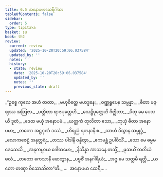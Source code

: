 ```yaml
---
title: 6.5 အနောပမာထေရီဂါထာ
tableOfContents: false
sidebar:
  order: 5
type: tipitaka
basket: su
book: th2
review:
  current: review
  updated: '2025-10-20T20:59:06.037584'
  updated_by: ''
  notes: ''
  history:
  - state: review
    date: '2025-10-20T20:59:06.037584'
    updated_by: ''
    notes: ''
    previous_state: draft
---
```



<DynamicBreadcrumb />


<ReviewStatus review={frontmatter.review} showDetails={true} />

<HypothesisAnnotation frontmatter={frontmatter} />

<Division number="151" book="th2" e="ch" v="19" p="396">

<Paragraph number="210" type="verses" book="th2">
_“ဥစ္စေ ကုလေ အဟံ ဇာတာ,_  
_ဗဟုဝိတ္တေ မဟဒ္ဓနေ;_  
_ဝဏ္ဏရူပေန သမ္ပန္နာ,_  
_ဓီတာ မဇ္ဈဿ အတြဇာ._  

</Paragraph>

</Division>
<Division number="152" book="th2" e="ch" v="19" p="396">

<Paragraph number="211" type="verses" book="th2">
_ပတ္ထိတာ ရာဇပုတ္တေဟိ,_  
_သေဋ္ဌိပုတ္တေဟိ ဂိဇ္ဈိတာ;_  
_ပိတု မေ ပေသယီ ဒူတံ,_  
_ဒေထ မယှံ အနောပမံ._  

</Paragraph>

</Division>
<Division number="153" book="th2" e="ch" v="19" p="396">

<Paragraph number="212" type="verses" book="th2">
_ယတ္တကံ တုလိတာ ဧသာ,_  
_တုယှံ ဓီတာ အနောပမာ;_  
_တတော အဋ္ဌဂုဏံ ဒဿံ,_  
_ဟိရညံ ရတနာနိ စ._  

</Paragraph>

</Division>
<Division number="154" book="th2" e="ch" v="19" p="396">

<Paragraph number="213" type="verses" book="th2">
_သာဟံ ဒိသွာန သမ္ဗုဒ္ဓံ,_  
_လောကဇေဋ္ဌံ အနုတ္တရံ;_  
_တဿ ပါဒါနိ ဝန္ဒိတွာ,_  
_ဧကမန္တံ ဥပါဝိသိံ._  

</Paragraph>

</Division>
<Division number="155" book="th2" e="ch" v="19" p="396">

<Paragraph number="214" type="verses" book="th2">
_သော မေ ဓမ္မမဒေသေသိ,_  
_အနုကမ္ပာယ ဂေါတမော;_  
_နိသိန္နာ အာသနေ တသ္မိံ,_  
_ဖုသယိံ တတိယံ ဖလံ._  

</Paragraph>

</Division>
<Division number="156" book="th2" e="ch" v="19" p="396">

<Paragraph number="215" type="verses" book="th2">
_တတော ကေသာနိ ဆေတွာန,_  
_ပဗ္ဗဇိံ အနဂါရိယံ;_  
_အဇ္ဇ မေ သတ္တမီ ရတ္တိ,_  
_ယတော တဏှာ ဝိသောသိတာ”တိ._  


</Paragraph>
</Division>

<Paragraph number="216" type="center" book="th2">
…  အနောပမာ ထေရီ… .
</Paragraph>